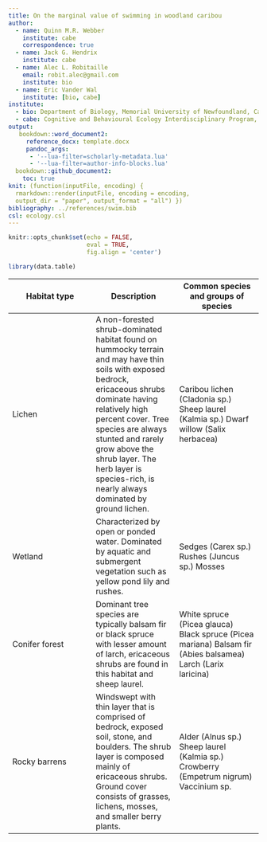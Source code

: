 ```yaml
---
title: On the marginal value of swimming in woodland caribou
author:
  - name: Quinn M.R. Webber
    institute: cabe
    correspondence: true
  - name: Jack G. Hendrix
    institute: cabe
  - name: Alec L. Robitaille
    email: robit.alec@gmail.com
    institute: bio
  - name: Eric Vander Wal
    institute: [bio, cabe]
institute: 
  - bio: Department of Biology, Memorial University of Newfoundland, Canada
  - cabe: Cognitive and Behavioural Ecology Interdisciplinary Program, Memorial University of Newfoundland 
output:
   bookdown::word_document2:
     reference_docx: template.docx
     pandoc_args:
      - '--lua-filter=scholarly-metadata.lua'
      - '--lua-filter=author-info-blocks.lua'
  bookdown::github_document2:
    toc: true
knit: (function(inputFile, encoding) {
  rmarkdown::render(inputFile, encoding = encoding,
  output_dir = "paper", output_format = "all") })
bibliography: ../references/swim.bib
csl: ecology.csl
---
```



```r
knitr::opts_chunk$set(echo = FALSE,
                      eval = TRUE,
                      fig.align = 'center')
```


```r
library(data.table)
```




|  			Habitat 			type 		        |  			Description 		     |  			Common 			species and groups of species 		        |
|-|-|-|
|  			Lichen 		     |  			A 			non-forested shrub-dominated habitat found on hummocky terrain and 			may have thin soils with exposed bedrock, ericaceous shrubs 			dominate having relatively high percent cover. Tree species are 			always stunted and rarely grow above the shrub layer. The herb 			layer is species-rich, is nearly always dominated by ground 			lichen. 		                       |  			Caribou 			lichen (Cladonia sp.)  			  			Sheep 			laurel (Kalmia sp.)  			  			Dwarf 			willow (Salix herbacea) 		                          |
|  			Wetland 		     |  			Characterized 			by open or ponded water. Dominated by aquatic and submergent 			vegetation such as yellow pond lily and rushes. 		           |  			Sedges 			(Carex sp.)  			  			Rushes 			(Juncus sp.)  			  			Mosses 		                       |
|  			Conifer 			forest 		        |  			Dominant 			tree species are typically balsam fir or black spruce with lesser 			amount of larch, ericaceous shrubs are found in this habitat and 			sheep laurel. 		              |  			White 			spruce (Picea glauca)  			  			Black 			spruce (Picea mariana)  			  			Balsam 			fir (Abies balsamea)  			  			Larch 			(Larix laricina) 		                                   |
|  			Rocky 			barrens 		        |  			Windswept 			with thin layer that is comprised of bedrock, exposed soil, stone, 			and boulders. The shrub layer is composed mainly of ericaceous 			shrubs. Ground cover consists of grasses, lichens, mosses, and 			smaller berry plants. 		                 |  			Alder 			(Alnus sp.)  			  			Sheep 			laurel (Kalmia sp.)  			  			Crowberry 			(Empetrum nigrum)  			  			Vaccinium 			sp. 		                                   |